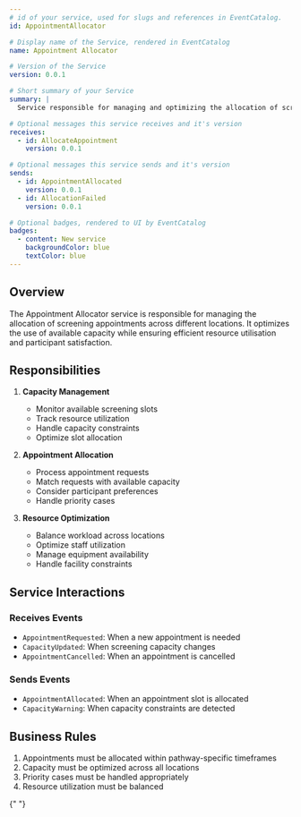 ```yaml
---
# id of your service, used for slugs and references in EventCatalog.
id: AppointmentAllocator

# Display name of the Service, rendered in EventCatalog
name: Appointment Allocator

# Version of the Service
version: 0.0.1

# Short summary of your Service
summary: |
  Service responsible for managing and optimizing the allocation of screening appointments based on capacity and demand.

# Optional messages this service receives and it's version
receives:
  - id: AllocateAppointment
    version: 0.0.1

# Optional messages this service sends and it's version
sends:
  - id: AppointmentAllocated
    version: 0.0.1
  - id: AllocationFailed
    version: 0.0.1

# Optional badges, rendered to UI by EventCatalog
badges:
  - content: New service
    backgroundColor: blue
    textColor: blue
---
```


## Overview

The Appointment Allocator service is responsible for managing the allocation of screening appointments across different locations. It optimizes the use of available capacity while ensuring efficient resource utilisation and participant satisfaction.

## Responsibilities

1. **Capacity Management**

   - Monitor available screening slots
   - Track resource utilization
   - Handle capacity constraints
   - Optimize slot allocation

2. **Appointment Allocation**

   - Process appointment requests
   - Match requests with available capacity
   - Consider participant preferences
   - Handle priority cases

3. **Resource Optimization**
   - Balance workload across locations
   - Optimize staff utilization
   - Manage equipment availability
   - Handle facility constraints

## Service Interactions

### Receives Events

- `AppointmentRequested`: When a new appointment is needed
- `CapacityUpdated`: When screening capacity changes
- `AppointmentCancelled`: When an appointment is cancelled

### Sends Events

- `AppointmentAllocated`: When an appointment slot is allocated
- `CapacityWarning`: When capacity constraints are detected

## Business Rules

1. Appointments must be allocated within pathway-specific timeframes
2. Capacity must be optimized across all locations
3. Priority cases must be handled appropriately
4. Resource utilization must be balanced

<NodeGraph />{" "}
